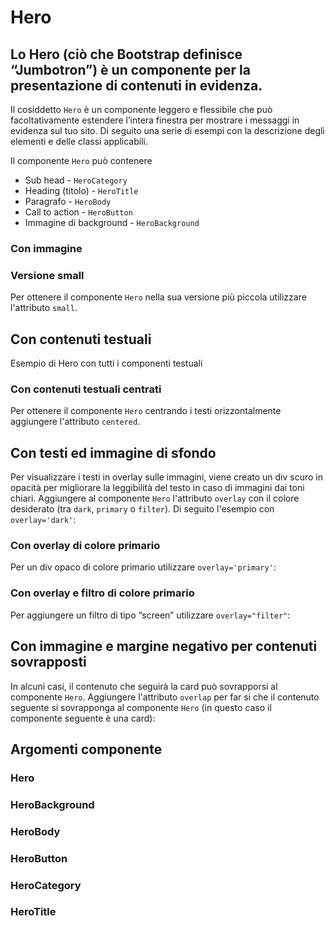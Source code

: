 
<Meta title='Documentazione/Componenti/Hero' of={Hero} />

# Hero

## Lo Hero (ciò che Bootstrap definisce “Jumbotron”) è un componente per la presentazione di contenuti in evidenza.

Il cosiddetto `Hero` è un componente leggero e flessibile che può facoltativamente estendere l’intera finestra per mostrare i messaggi in evidenza sul tuo sito. Di seguito una serie di esempi con la descrizione degli elementi e delle classi applicabili.

Il componente `Hero` può contenere

- Sub head - `HeroCategory`
- Heading (titolo) - `HeroTitle`
- Paragrafo - `HeroBody`
- Call to action - `HeroButton`
- Immagine di background - `HeroBackground`

### Con immagine

<Canvas>
  <Story id='componenti-hero--hero-con-sfondo' />
</Canvas>

### Versione small

Per ottenere il componente `Hero` nella sua versione più piccola utilizzare l'attributo `small`.

<Canvas>
  <Story id='componenti-hero--hero-con-sfondo-small' />
</Canvas>

## Con contenuti testuali

Esempio di Hero con tutti i componenti testuali

<Canvas>
  <Story id='componenti-hero--hero-con-testo' />
</Canvas>

### Con contenuti testuali centrati

Per ottenere il componente `Hero` centrando i testi orizzontalmente aggiungere l'attributo `centered`.

<Canvas>
  <Story id='componenti-hero--hero-con-testo-centrato' />
</Canvas>

## Con testi ed immagine di sfondo

Per visualizzare i testi in overlay sulle immagini, viene creato un div scuro in opacità per migliorare la leggibilità del testo in caso di immagini dai toni chiari. Aggiungere al componente `Hero` l'attributo `overlay` con il colore desiderato (tra `dark`, `primary` o `filter`). Di seguito l'esempio con `overlay='dark'`:

<Canvas>
  <Story id='componenti-hero--hero-con-testo-su-sfondo' />
</Canvas>

### Con overlay di colore primario

Per un div opaco di colore primario utilizzare `overlay='primary'`:

<Canvas>
  <Story id='componenti-hero--hero-con-testo-su-sfondo-overlay-primario' />
</Canvas>

### Con overlay e filtro di colore primario

Per aggiungere un filtro di tipo “screen” utilizzare `overlay="filter"`:

<Canvas>
  <Story id='componenti-hero--hero-con-sfondo-overlay-filtro' />
</Canvas>

## Con immagine e margine negativo per contenuti sovrapposti

In alcuni casi, il contenuto che seguirà la card può sovrapporsi al componente `Hero`. Aggiungere l'attributo `overlap` per far si che il contenuto seguente si sovrapponga al componente `Hero` (in questo caso il componente seguente è una card):

<Canvas>
  <Story id='componenti-hero--hero-con-sfondo-margine-negativo' />
</Canvas>

## Argomenti componente

### Hero

<ArgsTable of={Hero} />

### HeroBackground

<ArgsTable of={HeroBackground} />

### HeroBody

<ArgsTable of={HeroBody} />

### HeroButton

<ArgsTable of={HeroButton} />

### HeroCategory

<ArgsTable of={HeroCategory} />

### HeroTitle

<ArgsTable of={HeroTitle} />
